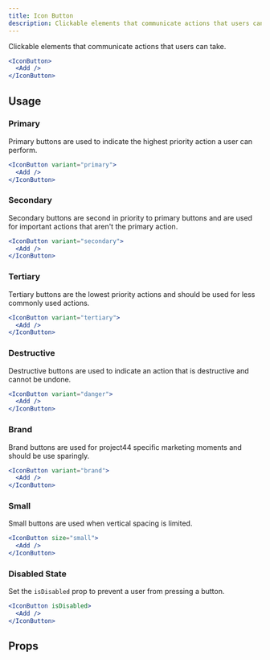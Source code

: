 ```yaml
---
title: Icon Button
description: Clickable elements that communicate actions that users can take.
---
```


Clickable elements that communicate actions that users can take.

```jsx live
<IconButton>
  <Add />
</IconButton>
```

## Usage

### Primary

Primary buttons are used to indicate the highest priority action a user can perform.

```jsx live
<IconButton variant="primary">
  <Add />
</IconButton>
```

### Secondary

Secondary buttons are second in priority to primary buttons and are used for important actions that
aren't the primary action.

```jsx live
<IconButton variant="secondary">
  <Add />
</IconButton>
```

### Tertiary

Tertiary buttons are the lowest priority actions and should be used for less commonly used actions.

```jsx live
<IconButton variant="tertiary">
  <Add />
</IconButton>
```

### Destructive

Destructive buttons are used to indicate an action that is destructive and cannot be undone.

```jsx live
<IconButton variant="danger">
  <Add />
</IconButton>
```

### Brand

Brand buttons are used for project44 specific marketing moments and should be use sparingly.

```jsx live
<IconButton variant="brand">
  <Add />
</IconButton>
```

### Small

Small buttons are used when vertical spacing is limited.

```jsx live
<IconButton size="small">
  <Add />
</IconButton>
```

### Disabled State

Set the `isDisabled` prop to prevent a user from pressing a button.

```jsx live
<IconButton isDisabled>
  <Add />
</IconButton>
```

## Props

<PropsTable component="IconButton" />
